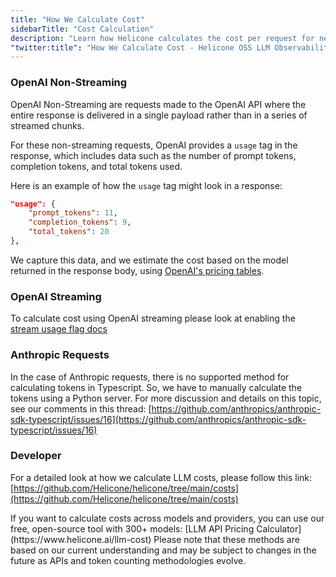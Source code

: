 ```yaml
---
title: "How We Calculate Cost"
sidebarTitle: "Cost Calculation"
description: "Learn how Helicone calculates the cost per request for nearly all models, including both streamed and non-streamed requests. Detailed explanations and examples provided."
"twitter:title": "How We Calculate Cost - Helicone OSS LLM Observability"
---
```



### OpenAI Non-Streaming

OpenAI Non-Streaming are requests made to the OpenAI API where the entire response is delivered in a single payload rather than in a series of streamed chunks.

For these non-streaming requests, OpenAI provides a `usage` tag in the response, which includes data such as the number of prompt tokens, completion tokens, and total tokens used.

Here is an example of how the `usage` tag might look in a response:

```json
"usage": {
	"prompt_tokens": 11,
	"completion_tokens": 9,
	"total_tokens": 20
},
```

We capture this data, and we estimate the cost based on the model returned in the response body, using [OpenAI's pricing tables](https://openai.com/pricing#language-models).

### OpenAI Streaming

To calculate cost using OpenAI streaming please look at enabling the [stream usage flag docs](faq/enable-stream-usage#incorrect-cost-calculation-while-streaming)

### Anthropic Requests

In the case of Anthropic requests, there is no supported method for calculating tokens in Typescript. So, we have to manually calculate the tokens using a Python server. For more discussion and details on this topic, see our comments in this thread: [https://github.com/anthropics/anthropic-sdk-typescript/issues/16](https://github.com/anthropics/anthropic-sdk-typescript/issues/16)

### Developer

For a detailed look at how we calculate LLM costs, please follow this link: [https://github.com/Helicone/helicone/tree/main/costs](https://github.com/Helicone/helicone/tree/main/costs)

<Tip>
  If you want to calculate costs across models and providers, you can use our
  free, open-source tool with 300+ models: [LLM API Pricing
  Calculator](https://www.helicone.ai/llm-cost)
</Tip>

<Info>
  Please note that these methods are based on our current understanding and may
  be subject to changes in the future as APIs and token counting methodologies
  evolve.
</Info>

<QuestionsSection />
